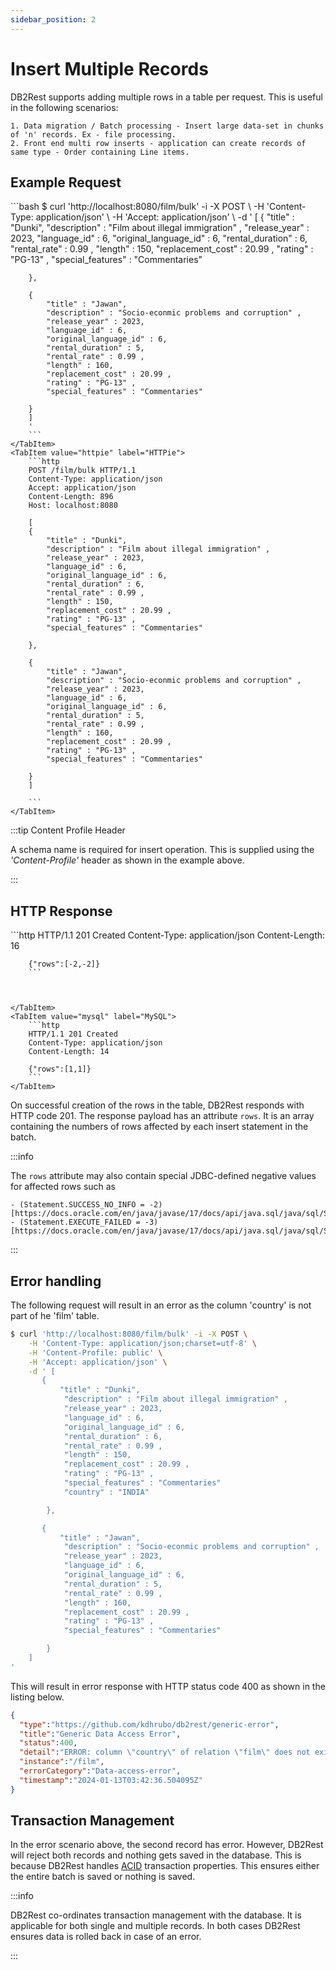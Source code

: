 ```yaml
---
sidebar_position: 2
---
```


# Insert Multiple Records

DB2Rest supports adding multiple rows in a table per request. This is useful in the following scenarios:

    1. Data migration / Batch processing - Insert large data-set in chunks of 'n' records. Ex - file processing.
    2. Front end multi row inserts - application can create records of same type - Order containing Line items.


## Example Request


<Tabs>
    <TabItem value="cURL" label="cURL" default>
        ```bash
        $ curl 'http://localhost:8080/film/bulk' -i -X POST \
        -H 'Content-Type: application/json' \
        -H 'Accept: application/json' \
        -d ' [
        {
            "title" : "Dunki",
            "description" : "Film about illegal immigration" ,
            "release_year" : 2023,
            "language_id" : 6,
            "original_language_id" : 6,
            "rental_duration" : 6,
            "rental_rate" : 0.99 ,
            "length" : 150,
            "replacement_cost" : 20.99 ,
            "rating" : "PG-13" ,
            "special_features" : "Commentaries"

        },

        {
            "title" : "Jawan",
            "description" : "Socio-econmic problems and corruption" ,
            "release_year" : 2023,
            "language_id" : 6,
            "original_language_id" : 6,
            "rental_duration" : 5,
            "rental_rate" : 0.99 ,
            "length" : 160,
            "replacement_cost" : 20.99 ,
            "rating" : "PG-13" ,
            "special_features" : "Commentaries"

        }
        ]
        '
        ```
    </TabItem>
    <TabItem value="httpie" label="HTTPie">
        ```http
        POST /film/bulk HTTP/1.1
        Content-Type: application/json
        Accept: application/json
        Content-Length: 896
        Host: localhost:8080

        [
        {
            "title" : "Dunki",
            "description" : "Film about illegal immigration" ,
            "release_year" : 2023,
            "language_id" : 6,
            "original_language_id" : 6,
            "rental_duration" : 6,
            "rental_rate" : 0.99 ,
            "length" : 150,
            "replacement_cost" : 20.99 ,
            "rating" : "PG-13" ,
            "special_features" : "Commentaries"

        },

        {
            "title" : "Jawan",
            "description" : "Socio-econmic problems and corruption" ,
            "release_year" : 2023,
            "language_id" : 6,
            "original_language_id" : 6,
            "rental_duration" : 5,
            "rental_rate" : 0.99 ,
            "length" : 160,
            "replacement_cost" : 20.99 ,
            "rating" : "PG-13" ,
            "special_features" : "Commentaries"

        }
        ]

        ```
    </TabItem>

</Tabs>


:::tip Content Profile Header

A schema name is required for insert operation. This is supplied using the *'Content-Profile'* header as shown in the example
above.

:::


## HTTP Response

<Tabs>
    <TabItem value="pg" label="PostgreSQL" default>
        ```http
        HTTP/1.1 201 Created
        Content-Type: application/json
        Content-Length: 16

        {"rows":[-2,-2]}
        ```



    </TabItem>
    <TabItem value="mysql" label="MySQL">
        ```http
        HTTP/1.1 201 Created
        Content-Type: application/json
        Content-Length: 14

        {"rows":[1,1]}
        ```
    </TabItem>

</Tabs>


On successful creation of the rows in the table, DB2Rest responds with HTTP code 201. The response payload has an
attribute `rows`. It is an array containing the numbers of rows affected by each insert statement in the batch.

:::info

The `rows` attribute may also contain special JDBC-defined negative values for affected
rows such as

    - (Statement.SUCCESS_NO_INFO = -2)[https://docs.oracle.com/en/java/javase/17/docs/api/java.sql/java/sql/Statement.html#SUCCESS_NO_INFO]
    - (Statement.EXECUTE_FAILED = -3)[https://docs.oracle.com/en/java/javase/17/docs/api/java.sql/java/sql/Statement.html#EXECUTE_FAILED]
:::


## Error handling

The following request will result in an error as the column 'country' is not part of he 'film' table.

```bash
$ curl 'http://localhost:8080/film/bulk' -i -X POST \
    -H 'Content-Type: application/json;charset=utf-8' \
    -H 'Content-Profile: public' \
    -H 'Accept: application/json' \
    -d ' [
       {
           "title" : "Dunki",
            "description" : "Film about illegal immigration" ,
            "release_year" : 2023,
            "language_id" : 6,
            "original_language_id" : 6,
            "rental_duration" : 6,
            "rental_rate" : 0.99 ,
            "length" : 150,
            "replacement_cost" : 20.99 ,
            "rating" : "PG-13" ,
            "special_features" : "Commentaries"
            "country" : "INDIA"

        },

       {
           "title" : "Jawan",
            "description" : "Socio-econmic problems and corruption" ,
            "release_year" : 2023,
            "language_id" : 6,
            "original_language_id" : 6,
            "rental_duration" : 5,
            "rental_rate" : 0.99 ,
            "length" : 160,
            "replacement_cost" : 20.99 ,
            "rating" : "PG-13" ,
            "special_features" : "Commentaries"

        }
    ]
'
```

This will result in error response with HTTP status code 400 as shown in the listing below.

```json
{
  "type":"https://github.com/kdhrubo/db2rest/generic-error",
  "title":"Generic Data Access Error",
  "status":400,
  "detail":"ERROR: column \"country\" of relation \"film\" does not exist\n  Position: 170",
  "instance":"/film",
  "errorCategory":"Data-access-error",
  "timestamp":"2024-01-13T03:42:36.504095Z"
}
```

## Transaction Management

In the error scenario above, the second record has error. However, DB2Rest will reject both records and nothing
gets saved in the database. This is because DB2Rest handles [ACID](https://en.wikipedia.org/wiki/ACID) transaction properties.
This ensures either the entire batch is saved or nothing is saved.

:::info

DB2Rest co-ordinates transaction management with the database. It is applicable for both single and multiple records.
In both cases DB2Rest ensures data is rolled back in case of an error.

:::
